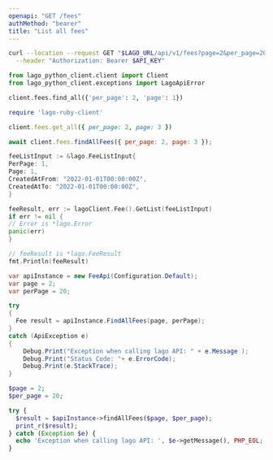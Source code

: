 ```yaml
---
openapi: "GET /fees"
authMethod: "bearer"
title: "List all fees"
---
```


<RequestExample>

```bash cURL
curl --location --request GET "$LAGO_URL/api/v1/fees?page=2&per_page=20&external_customer_id=hooli_1234" \
  --header "Authorization: Bearer $API_KEY"
```

```python Python
from lago_python_client.client import Client
from lago_python_client.exceptions import LagoApiError

client.fees.find_all({'per_page': 2, 'page': 1})
```

```ruby Ruby
require 'lago-ruby-client'

client.fees.get_all({ per_page: 2, page: 3 })
```

```js Javascript
await client.fees.findAllFees({ per_page: 2, page: 3 });
```

```go Go
feeListInput := &lago.FeeListInput{
PerPage: 1,
Page: 1,
CreatedAtFrom: "2022-01-01T00:00:00Z",
CreatedAtTo: "2022-01-01T00:00:00Z",
}

feeResult, err := lagoClient.Fee().GetList(feeListInput)
if err != nil {
// Error is *lago.Error
panic(err)
}

// feeResult is *lago.FeeResult
fmt.Println(feeResult)
```

```csharp C#
var apiInstance = new FeeApi(Configuration.Default);
var page = 2;
var perPage = 20;

try
{
  Fee result = apiInstance.FindAllFees(page, perPage);
}
catch (ApiException e)
{
    Debug.Print("Exception when calling lago API: " + e.Message );
    Debug.Print("Status Code: "+ e.ErrorCode);
    Debug.Print(e.StackTrace);
}
```

```php PHP
$page = 2;
$per_page = 20;

try {
  $result = $apiInstance->findAllFees($page, $per_page);
  print_r($result);
} catch (Exception $e) {
  echo 'Exception when calling lago API: ', $e->getMessage(), PHP_EOL;
}
```

</RequestExample>
